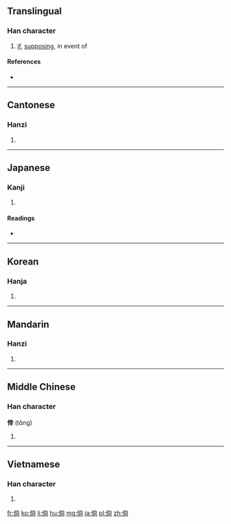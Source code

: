 ==Translingual==

===Han character===
{{Han char|rn=9|rad=人|as=08|sn=10|four=2922<sub>7</sub>|canj=人火月口 (OFBR)}}

# [[if]], [[supposing]], in event of

====References====
* {{Han ref|kx=0108.030|dkj=00774|dj=0229.140|hdz=10177.010|uh=5018|ud=20504|bh=ADD5|bd=44501}}

----

==Cantonese==

===Hanzi===
{{yue-hanzi|jyut=|y=seung4, tong2}}

# {{defn|lang=yue|sort=人08}}

----

==Japanese==

===Kanji===
{{ja-kanji|grade=|rs=人08}}

# {{defn|lang=ja|sort=人08}}

====Readings====
* {{ja-readings|on=[[しょう]] (shō), [[とう]] (tō)|kun=[[もし]] (moshi), [[たちもとほる]] (tachimotohoru)}}

----

==Korean==

===Hanja===
{{ko-hanja|hangeul=당|rv=dang|mr=tang}}

# {{defn|lang=ko|sort=人08}}

----

==Mandarin==

===Hanzi===
{{cmn-hanzi|pin=[[tǎng]] ([[tang3]]), [[cháng]] ([[chang2]])|wg=t'ang<sup>3</sup>}}

# {{defn|lang=cmn|sort=人08}}

----

==Middle Chinese==	

===Han character===
'''倖''' (tɑ̌ng)

# {{defn|lang=ltc|sort=人08}}

----

==Vietnamese==

===Han character===
{{vi-hantu|[[thảng]], [[thẳng]], [[người]], [[thoáng]], [[thoảng]], [[thằng]], [[thoang]], [[thoắng]]|rs=人08}}

# {{defn|lang=vi|sort=人08}}

[[fr:倘]]
[[ko:倘]]
[[li:倘]]
[[hu:倘]]
[[mg:倘]]
[[ja:倘]]
[[pl:倘]]
[[zh:倘]]
